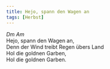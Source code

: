 ```yaml
---
title: Hejo, spann den Wagen an
tags: [Herbst]
---
```


*Dm Am*  
Hejo, spann den Wagen an,  
Denn der Wind treibt Regen übers Land  
Hol die goldnen Garben,  
Hol die goldnen Garben.  
